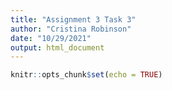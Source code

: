 ```yaml
---
title: "Assignment 3 Task 3"
author: "Cristina Robinson"
date: "10/29/2021"
output: html_document
---
```


```r
knitr::opts_chunk$set(echo = TRUE)
```

